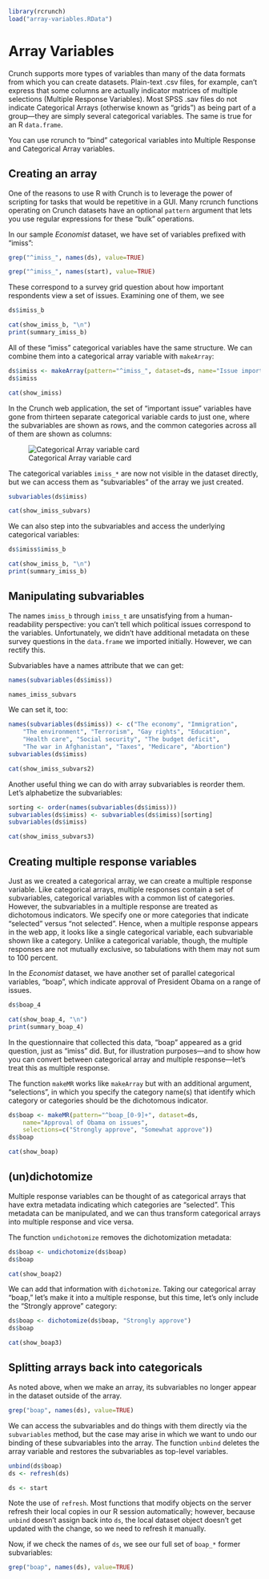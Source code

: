 <!--
%\VignetteEngine{knitr::knitr}
%\VignetteIndexEntry{Array Variables}
-->

```r
library(rcrunch)
load("array-variables.RData")
```
# Array Variables

Crunch supports more types of variables than many of the data formats from which you can create datasets. Plain-text .csv files, for example, can't express that some columns are actually indicator matrices of multiple selections (Multiple Response Variables). Most SPSS .sav files do not indicate Categorical Arrays (otherwise known as "grids") as being part of a group---they are simply several categorical variables. The same is true for an R `data.frame`.

You can use rcrunch to "bind" categorical variables into Multiple Response and Categorical Array variables.

## Creating an array

One of the reasons to use R with Crunch is to leverage the power of scripting for tasks that would be repetitive in a GUI. Many rcrunch functions operating on Crunch datasets have an optional `pattern` argument that lets you use regular expressions for these "bulk" operations. 

In our sample _Economist_ dataset, we have set of variables prefixed with "imiss":

```r
grep("^imiss_", names(ds), value=TRUE)
```
```r
grep("^imiss_", names(start), value=TRUE)
```

These correspond to a survey grid question about how important respondents view a set of issues. Examining one of them, we see

```r
ds$imiss_b
```
```r
cat(show_imiss_b, "\n")
print(summary_imiss_b)
```

All of these "imiss" categorical variables have the same structure. We can combine them into a categorical array variable with `makeArray`:

```r
ds$imiss <- makeArray(pattern="^imiss_", dataset=ds, name="Issue importance")
ds$imiss
```
```r
cat(show_imiss)
```

In the Crunch web application, the set of "important issue" variables have gone from thirteen separate categorical variable cards to just one, where the subvariables are shown as rows, and the common categories across all of them are shown as columns:

![Categorical Array variable card](array-card.png)

The categorical variables `imiss_*` are now not visible in the dataset directly, but we can access them as "subvariables" of the array we just created.

```r
subvariables(ds$imiss)
```
```r
cat(show_imiss_subvars)
```

We can also step into the subvariables and access the underlying categorical variables:

```r
ds$imiss$imiss_b
```
```r
cat(show_imiss_b, "\n")
print(summary_imiss_b)
```

## Manipulating subvariables

The names `imiss_b` through `imiss_t` are unsatisfying from a human-readability perspective: you can't tell which political issues correspond to the variables. Unfortunately, we didn't have additional metadata on these survey questions in the `data.frame` we imported initially. However, we can rectify this.

Subvariables have a names attribute that we can get:

```r
names(subvariables(ds$imiss))
```
```r
names_imiss_subvars
```

We can set it, too:

```r
names(subvariables(ds$imiss)) <- c("The economy", "Immigration", 
    "The environment", "Terrorism", "Gay rights", "Education", 
    "Health care", "Social security", "The budget deficit", 
    "The war in Afghanistan", "Taxes", "Medicare", "Abortion")
subvariables(ds$imiss)
```
```r
cat(show_imiss_subvars2)
```

Another useful thing we can do with array subvariables is reorder them. Let's alphabetize the subvariables:

```r
sorting <- order(names(subvariables(ds$imiss)))
subvariables(ds$imiss) <- subvariables(ds$imiss)[sorting]
subvariables(ds$imiss)
```
```r
cat(show_imiss_subvars3)
```

## Creating multiple response variables

Just as we created a categorical array, we can create a multiple response variable. Like categorical arrays, multiple responses contain a set of subvariables, categorical variables with a common list of categories. However, the subvariables in a multiple response are treated as dichotomous indicators. We specify one or more categories that indicate "selected" versus "not selected". Hence, when a multiple response appears in the web app, it looks like a single categorical variable, each subvariable shown like a category. Unlike a categorical variable, though, the multiple responses are not mutually exclusive, so tabulations with them may not sum to 100 percent. 

In the _Economist_ dataset, we have another set of parallel categorical variables, "boap", which indicate approval of President Obama on a range of issues. 

```r
ds$boap_4
```
```r
cat(show_boap_4, "\n")
print(summary_boap_4)
```

In the questionnaire that collected this data, "boap" appeared as a grid question, just as "imiss" did. But, for illustration purposes---and to show how you can convert between categorical array and multiple response---let's treat this as multiple response. 

The function `makeMR` works like `makeArray` but with an additional argument, "selections", in which you specify the category name(s) that identify which category or categories should be the dichotomous indicator.

```r
ds$boap <- makeMR(pattern="^boap_[0-9]+", dataset=ds, 
    name="Approval of Obama on issues", 
    selections=c("Strongly approve", "Somewhat approve"))
ds$boap
```
```r
cat(show_boap)
```

## (un)dichotomize

Multiple response variables can be thought of as categorical arrays that have extra metadata indicating which categories are "selected". This metadata can be manipulated, and we can thus transform categorical arrays into multiple response and vice versa. 

The function `undichotomize` removes the dichotomization metadata:

```r
ds$boap <- undichotomize(ds$boap)
ds$boap
```
```r
cat(show_boap2)
```

We can add that information with `dichotomize`. Taking our categorical array "boap," let's make it into a multiple response, but this time, let's only include the "Strongly approve" category:

```r
ds$boap <- dichotomize(ds$boap, "Strongly approve")
ds$boap
```
```r
cat(show_boap3)
```

## Splitting arrays back into categoricals

As noted above, when we make an array, its subvariables no longer appear in the dataset outside of the array.

```r
grep("boap", names(ds), value=TRUE)
```

We can access the subvariables and do things with them directly via the `subvariables` method, but the case may arise in which we want to undo our binding of these subvariables into the array. The function `unbind` deletes the array variable and restores the subvariables as top-level variables.

```r
unbind(ds$boap)
ds <- refresh(ds)
```
```r
ds <- start
```

Note the use of `refresh`. Most functions that modify objects on the server refresh their local copies in our R session automatically; however, because `unbind` doesn't assign back into `ds`, the local dataset object doesn't get updated with the change, so we need to refresh it manually.

Now, if we check the names of `ds`, we see our full set of `boap_*` former subvariables:

```r
grep("boap", names(ds), value=TRUE)
```
